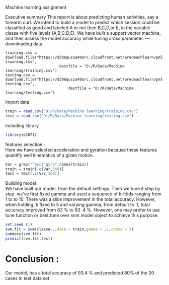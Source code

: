 Machine learning assignment  

Executive summary 
This report is  about predicting human activities, say a forearm curl. We intend to build a model to predict which session could be classified as good and labeled A or not then B,C,D,or E, in the variable classe with five levels (A,B,C,D,E).
We have built a support vector machine, and then assess the model accuracy while tuning cross parameter.
---  
downloading data
``` 
training.csv = download.file("https://d396qusza40orc.cloudfront.net/predmachlearn/pml-training.csv",
                        destfile = "D:/R/Data/Machine learning/training.csv")
testing.csv = download.file("https://d396qusza40orc.cloudfront.net/predmachlearn/pml-testing.csv",
                            destfile = "D:/R/Data/Machine learning/testing.csv")
```
Import data
```{r}
train = read.csv("D:/R/Data/Machine learning/training.csv")
test = read.csv("D:/R/Data/Machine learning/testing.csv")
```
Including library

```{r, echo = TRUE, warning = FALSE, message = FALSE}

library(e1071)
```
features selection  :    
Here we have selected acceleration and gyration because these features 
quantify well kinematics of a given motion. 

``` {r, echo = FALSE}
Var = grep("^acc|^gyro",names(train))
train = train[,c(Var,160)]
test = test[,c(Var,160)]
```
Building model :      
We have built our model, from the default settings. Then we tune it step by step. we've first fixed gamma and used a sequence of k-folds ranging from 1 to to 10. There was a slice improvement in the total accuracy. However, when holding, k fixed to 5 and varying gamma, from default to .1, total accuracy improved from 83 % to 93 .4 %. However, one may prefer to use tune function or best.tune over svm model object to achieve this purpose.  

```{r}
set.seed (1)
svm.fit = svm(classe~.,data = train,gamma = .1,cross = 5)
summary(svm.fit)
predict(svm.fit,test)
```
 Conclusion :  
============        
Our model, has a total accuracy of 93.4 % and predicted 80% of the 20 cases in test data set.

